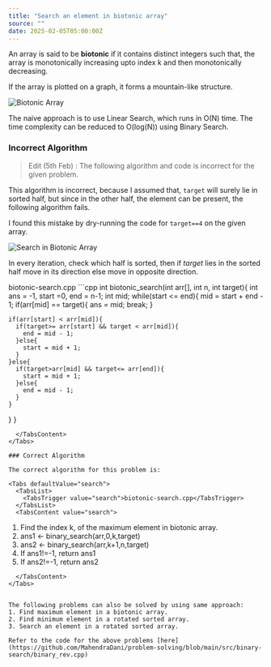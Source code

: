 ```yaml
---
title: "Search an element in biotonic array"
source: ""
date: 2025-02-05T05:00:00Z
---
```


An array is said to be **biotonic** if it contains distinct integers such that, the array is monotonically increasing upto index k and then monotonically decreasing.

If the array is plotted on a graph, it forms a mountain-like structure.

<div className="mt-4 flex justify-center items-center">
  <Image
    src="/static/tils/05-02-2025/biotonic-array.png"
    height={600}
    width={600}
    alt="Biotonic Array"
  />
</div>

The naive approach is to use Linear Search, which runs in O(N) time. The time complexity can be reduced to O(log(N)) using Binary Search.

### Incorrect Algorithm
> Edit (5th Feb) : The following algorithm and code is incorrect for the given problem. 

This algorithm is incorrect, because I assumed that, `target` will surely lie in sorted half, but since in the other half, the element can be present, the following algorithm fails. 

I found this mistake by dry-running the code for `target==4` on the given array.
<div className="mt-4 flex justify-center items-center">
  <Image
    src="/static/tils/05-02-2025/biotonic-array-search.png"
    height={600}
    width={600}
    alt="Search in Biotonic Array"
  />
</div>

In every iteration, check which half is sorted, then if *target* lies in the sorted half move in its direction else move in opposite direction.

<Tabs defaultValue="search">
  <TabsList>
    <TabsTrigger value="search">biotonic-search.cpp</TabsTrigger>
  </TabsList>
  <TabsContent value="search">
```cpp
int biotonic_search(int arr[], int n, int target){
  int ans = -1, start =0, end = n-1;
  int mid;
  while(start <= end){
    mid = start + end - 1;
    if(arr[mid] == target){
      ans = mid;
      break;
    }

    if(arr[start] < arr[mid]){
      if(target>= arr[start] && target < arr[mid]){
        end = mid - 1;
      }else{
        start = mid + 1;
      }
    }else{
      if(target>arr[mid] && target<= arr[end]){
        start = mid + 1;
      }else{
        end = mid - 1;
      }
    }
  }
}
```
  </TabsContent>
</Tabs>

### Correct Algorithm

The correct algorithm for this problem is:

<Tabs defaultValue="search">
  <TabsList>
    <TabsTrigger value="search">biotonic-search.cpp</TabsTrigger>
  </TabsList>
  <TabsContent value="search">
```
1. Find the index k, of the maximum element in biotonic array.
2. ans1 <- binary_search(arr,0,k,target) 
3. ans2 <- binary_search(arr,k+1,n,target)
4. If ans1!=-1, return ans1
5. If ans2!=-1, return ans2 
```
  </TabsContent>
</Tabs>


The following problems can also be solved by using same approach:
1. Find maximum element in a biotonic array.
2. Find minimum element in a rotated sorted array.
3. Search an element in a rotated sorted array.

Refer to the code for the above problems [here](https://github.com/MahendraDani/problem-solving/blob/main/src/binary-search/binary_rev.cpp)